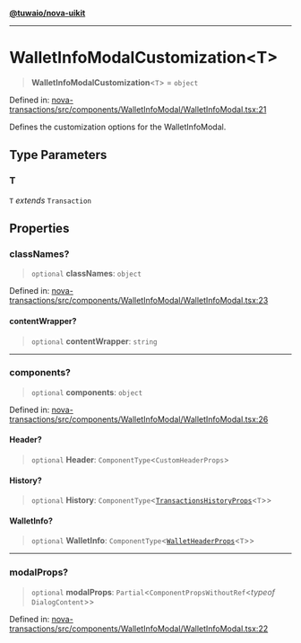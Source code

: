 [**@tuwaio/nova-uikit**](../../../README.md)

***

# WalletInfoModalCustomization\<T\>

> **WalletInfoModalCustomization**\<`T`\> = `object`

Defined in: [nova-transactions/src/components/WalletInfoModal/WalletInfoModal.tsx:21](https://github.com/TuwaIO/nova-uikit/blob/97a37bea904afcd7900be41cc78c4142fd6ca33d/packages/nova-transactions/src/components/WalletInfoModal/WalletInfoModal.tsx#L21)

Defines the customization options for the WalletInfoModal.

## Type Parameters

### T

`T` *extends* `Transaction`

## Properties

### classNames?

> `optional` **classNames**: `object`

Defined in: [nova-transactions/src/components/WalletInfoModal/WalletInfoModal.tsx:23](https://github.com/TuwaIO/nova-uikit/blob/97a37bea904afcd7900be41cc78c4142fd6ca33d/packages/nova-transactions/src/components/WalletInfoModal/WalletInfoModal.tsx#L23)

#### contentWrapper?

> `optional` **contentWrapper**: `string`

***

### components?

> `optional` **components**: `object`

Defined in: [nova-transactions/src/components/WalletInfoModal/WalletInfoModal.tsx:26](https://github.com/TuwaIO/nova-uikit/blob/97a37bea904afcd7900be41cc78c4142fd6ca33d/packages/nova-transactions/src/components/WalletInfoModal/WalletInfoModal.tsx#L26)

#### Header?

> `optional` **Header**: `ComponentType`\<`CustomHeaderProps`\>

#### History?

> `optional` **History**: `ComponentType`\<[`TransactionsHistoryProps`](TransactionsHistoryProps.md)\<`T`\>\>

#### WalletInfo?

> `optional` **WalletInfo**: `ComponentType`\<[`WalletHeaderProps`](WalletHeaderProps.md)\<`T`\>\>

***

### modalProps?

> `optional` **modalProps**: `Partial`\<`ComponentPropsWithoutRef`\<*typeof* `DialogContent`\>\>

Defined in: [nova-transactions/src/components/WalletInfoModal/WalletInfoModal.tsx:22](https://github.com/TuwaIO/nova-uikit/blob/97a37bea904afcd7900be41cc78c4142fd6ca33d/packages/nova-transactions/src/components/WalletInfoModal/WalletInfoModal.tsx#L22)
